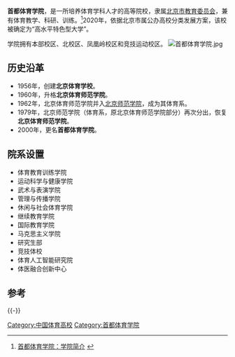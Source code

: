 {{Infobox university
| 名称 = 首都体育学院
| 外文名 = Capital University of Physical Education and Sports
| 图像 = 
| 校徽 = [[File:CUPES_logo.svg|180px]]
| 图像说明 = 
| 校训 = 以挑战者精神拼搏创新
| 建校 = 1956年
| 闭校 = 
| 类型 = 公立本科高等院校
| 校长 = 
| 院长 = 
| 书记 = 
| 党委书记 = 何明
| 教师 = 
| 职工 = 
| 学生 = 
| 地址 = {{CHN}}[[北京市|北京市]][[海淀区|海淀区]]北三环西路11号
| 校园环境 = 
| 面积 = 
| 老校名 = 北京体育学校、北京体育师范学院、北京师范学院体育系
| 代表色 = 
| 隶属 = [[北京市教育委员会|北京市教育委员会]]
| 邮编 = 100191
| 电话 = 
| 网站 = https://www.cupes.edu.cn/
| 标志 = 
| 脚注 = 
}}

'''首都体育学院'''，是一所培养体育学科人才的高等院校，隶属[[北京市教育委员会|北京市教育委员会]]，兼有体育教学、科研、训练。<ref>[http://portal.cipe.net.cn:8080/xxgk 首都体育学院：学院简介] {{webarchive|url=https://web.archive.org/web/20100827022355/http://portal.cipe.net.cn:8080/xxgk |date=2010-08-27 }}</ref>2020年，依据北京市属公办高校分类发展方案，该校被确定为“高水平特色型大学”。

学院拥有本部校区、北校区、凤凰岭校区和竞技运动校区。
[[File:首都体育学院.jpg|thumb]]

== 历史沿革 ==
*1956年，创建'''北京体育学校'''。
*1960年，升格'''北京体育师范学院'''。
*1962年，北京体育师范学院并入[[首都师范大学|北京师范学院]]，成为其体育系。
*1979年，北京师范学院（体育系，原北京体育师范学院部分）再次分出，恢复'''北京体育师范学院'''。
*2000年，更名'''首都体育学院'''。

==院系设置==
* 体育教育训练学院
*运动科学与健康学院
*武术与表演学院
*管理与传播学院
*休闲与社会体育学院
*继续教育学院
*国际教育学院
*马克思主义学院
*研究生部
* 竞技体校
*体育人工智能研究院
*体医融合创新中心

==参考==
{{Reflist}}

{{-}}
{{北京高等院校}}
[[Category:中国体育高校|Category:中国体育高校]]
[[Category:首都体育学院|Category:首都体育学院]]